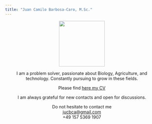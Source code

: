 ```yaml
---
title: "Juan Camilo Barbosa-Caro, M.Sc."
---
```



<center>
![](images/FOTO.png){width=150}

I am a problem solver, passionate about Biology, Agriculture, and technology. Constantly pursuing to grow in these fields.

Please find [here my CV](images/CV.complete.pdf)


I am always grateful for new contacts and open for discussions.

Do not hesitate to contact me<br> 
[jucbca@gmail.com](mailto:jucbca@gmail.com)<br>
+49 157 5369 1907
</center>
